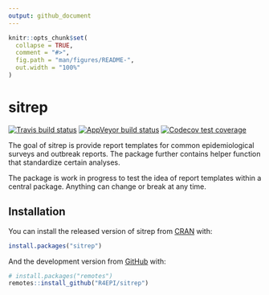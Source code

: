 ```yaml
---
output: github_document
---
```


<!-- README.md is generated from README.Rmd. Please edit that file -->

```r
knitr::opts_chunk$set(
  collapse = TRUE,
  comment = "#>",
  fig.path = "man/figures/README-",
  out.width = "100%"
)
```

# sitrep

<!-- badges: start -->
[![Travis build status](https://travis-ci.org/R4EPI/sitrep.svg?branch=master)](https://travis-ci.org/R4EPI/sitrep)
[![AppVeyor build status](https://ci.appveyor.com/api/projects/status/github/R4EPI/sitrep?branch=master&svg=true)](https://ci.appveyor.com/project/R4EPI/sitrep)
[![Codecov test coverage](https://codecov.io/gh/R4EPI/sitrep/branch/master/graph/badge.svg)](https://codecov.io/gh/R4EPI/sitrep?branch=master)
<!-- badges: end -->

The goal of sitrep is provide report templates for common epidemiological surveys and outbreak reports. The package further contains helper function that standardize certain analyses.

The package is work in progress to test the idea of report templates within a central package. Anything can change or break at any time.

## Installation

You can install the released version of sitrep from [CRAN](https://CRAN.R-project.org) with:

``` r
install.packages("sitrep")
```

And the development version from [GitHub](https://github.com/) with:

``` r
# install.packages("remotes")
remotes::install_github("R4EPI/sitrep")
```
